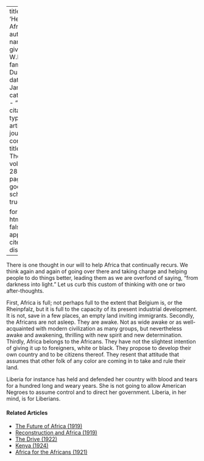 
---
title: 'Helping Africa'
author:
  - name:
      given: W.E.B.
      family: Du Bois
date: Jan. 1924
categories: 
  - ""
citation: 
  type: article-journal
  container-title: The Crisis
  volume: 28
  issue: 3
  page: 106
google-scholar: true

format:
  html:
    toc: false
    appendix-cite-as: display
---


There is one thought in our will to help Africa that continually recurs. We think again and again of going over there and taking charge and helping people to do things better, leading them as we are overfond of saying, "from darkness into light." Let us curb this custom of thinking with one or two after-thoughts.

First, Africa is full; not perhaps full to the extent that Belgium is, or the Rheinpfalz, but it is full to the capacity of its present industrial development. It is not, save in a few places, an empty land inviting immigrants. Secondly, the Africans are not asleep. They are awake. Not as wide awake or as well-acquainted with modern civilization as many groups, but nevertheless awake and awakening, thrilling with new spirit and new determination. Thirdly, Africa belongs to the Africans. They have not the slightest intention of giving it up to foreigners, white or black. They propose to develop their own country and to be citizens thereof. They resent that attitude that assumes that other folk of any color are coming in to take and rule their land.

Liberia for instance has held and defended her country with blood and tears for a hundred long and weary years. She is not going to allow American Negroes to assume control and to direct her government. Liberia, in her mind, is for Liberians.

<!-- Similar articles start here -->
<div  class="clear-wrap"></div>

#### Related Articles

* [The Future of Africa (1919)](/Volumes/17/03/future-of-africa.html)
* [Reconstruction and Africa (1919)](/Volumes/17/04/reconstruction_and_africa.html)
* [The Drive (1922)](/Volumes/22/01/drive.html)
* [Kenya (1924)](/Volumes/27/04/kenya.html)
* [Africa for the Africans (1921)](/Volumes/23/04/africa_for_the_africans.html)

<!-- Similar articles end here -->